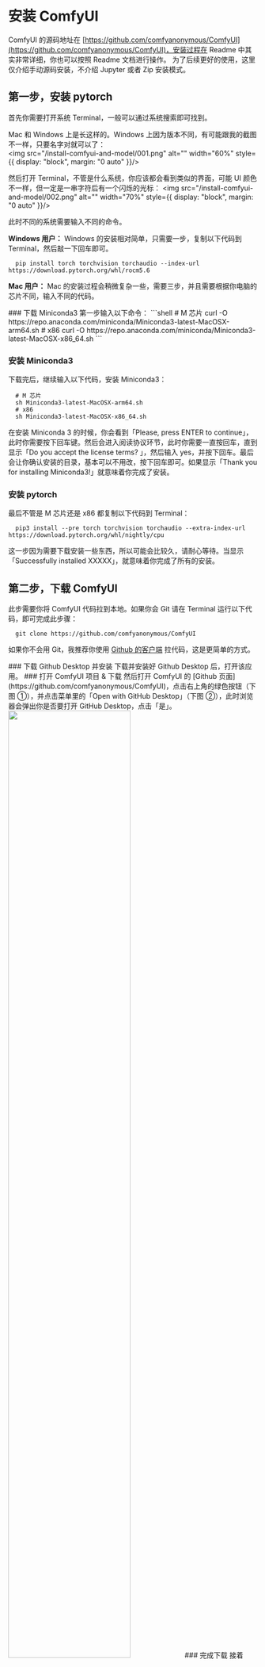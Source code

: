 
# 安装 ComfyUI

ComfyUI 的源码地址在 [https://github.com/comfyanonymous/ComfyUI](https://github.com/comfyanonymous/ComfyUI)，安装过程在 Readme 中其实非常详细，你也可以按照 Readme 文档进行操作。
<Callout type="info">
  为了后续更好的使用，这里仅介绍手动源码安装，不介绍 Jupyter 或者 Zip 安装模式。
</Callout>

## 第一步，安装 pytorch
首先你需要打开系统 Terminal，一般可以通过系统搜索即可找到。

Mac 和 Windows 上是长这样的。Windows 上因为版本不同，有可能跟我的截图不一样，只要名字对就可以了：
<br/>
<PhotoProvider>
  <PhotoView src="/install-comfyui-and-model/001.png">
      <img src="/install-comfyui-and-model/001.png" alt="" width="60%" style={{ display: "block", margin: "0 auto" }}/>
  </PhotoView>
</PhotoProvider>

然后打开 Terminal，不管是什么系统，你应该都会看到类似的界面，可能 UI 颜色不一样，但一定是一串字符后有一个闪烁的光标：
<PhotoProvider>
  <PhotoView src="/install-comfyui-and-model/002.png">
      <img src="/install-comfyui-and-model/002.png" alt="" width="70%" style={{ display: "block", margin: "0 auto" }}/>
  </PhotoView>
</PhotoProvider>

此时不同的系统需要输入不同的命令。

**Windows 用户：**
Windows 的安装相对简单，只需要一步，复制以下代码到 Terminal，然后敲一下回车即可。
```shell copy
  pip install torch torchvision torchaudio --index-url https://download.pytorch.org/whl/rocm5.6
```
**Mac 用户：**
Mac 的安装过程会稍微复杂一些，需要三步，并且需要根据你电脑的芯片不同，输入不同的代码。

<Steps>
  ### 下载 Miniconda3
  第一步输入以下命令：
  ```shell
  # M 芯片
  curl -O https://repo.anaconda.com/miniconda/Miniconda3-latest-MacOSX-arm64.sh
  # x86
  curl -O https://repo.anaconda.com/miniconda/Miniconda3-latest-MacOSX-x86_64.sh
  ```
  
  ### 安装 Miniconda3
  下载完后，继续输入以下代码，安装 Miniconda3：
  ```shell
    # M 芯片
    sh Miniconda3-latest-MacOSX-arm64.sh
    # x86
    sh Miniconda3-latest-MacOSX-x86_64.sh
  ```
  在安装 Miniconda 3 的时候，你会看到「Please, press ENTER to continue」，此时你需要按下回车键。然后会进入阅读协议环节，此时你需要一直按回车，直到显示「Do you accept the license terms? 」，然后输入 yes，并按下回车。最后会让你确认安装的目录，基本可以不用改，按下回车即可。如果显示「Thank you for installing Miniconda3!」就意味着你完成了安装。

  ### 安装 pytorch
  最后不管是 M 芯片还是 x86 都复制以下代码到 Terminal：
  ```shell copy
    pip3 install --pre torch torchvision torchaudio --extra-index-url https://download.pytorch.org/whl/nightly/cpu
  ```
  这一步因为需要下载安装一些东西，所以可能会比较久，请耐心等待。当显示「Successfully installed XXXXX」，就意味着你完成了所有的安装。
</Steps>

## 第二步，下载  ComfyUI
此步需要你将 ComfyUI 代码拉到本地。如果你会 Git 请在 Terminal 运行以下代码，即可完成此步骤：
```shell copy
  git clone https://github.com/comfyanonymous/ComfyUI
```

如果你不会用 Git，我推荐你使用 [Github 的客户端](https://desktop.github.com/) 拉代码，这是更简单的方式。

<Steps>
  ### 下载 Github Desktop 并安装
  下载并安装好 Github Desktop 后，打开该应用。
  ### 打开 ComfyUI 项目 & 下载
  然后打开 ComfyUI 的 [Github 页面](https://github.com/comfyanonymous/ComfyUI)，点击右上角的绿色按钮（下图 ①），并点击菜单里的「Open with GitHub Desktop」（下图 ②），此时浏览器会弹出你是否要打开 GitHub Desktop，点击「是」。
  <PhotoProvider>
    <PhotoView src="/install-comfyui-and-model/003.png">
        <img src="/install-comfyui-and-model/003.png" alt="" width="70%" style={{ display: "block", margin: "0 auto" }}/>
    </PhotoView>
  </PhotoProvider>
  ### 完成下载
  接着 GitHub Desktop 会让你选择一个保存位置，你可以按需调整，然后点击确定。Github Desktop 会同步云端的代码到本地，如果你看到下方这样的界面，这就意味着你已经完成了代码同步。
  <PhotoProvider>
    <PhotoView src="/install-comfyui-and-model/004.png">
        <img src="/install-comfyui-and-model/004.png" alt="" width="70%" style={{ display: "block", margin: "0 auto" }}/>
    </PhotoView>
  </PhotoProvider>
</Steps>

## 第三步，安装依赖
下载好代码后，需要安装依赖。有两种方法安装依赖。

### VS Code 方法（推荐）

如果你安装过 [Visual Studio Code](https://code.visualstudio.com/)，那你只需要：
<Steps>
  ### 打开项目文件夹
  在 Github Desktop 上点击「Open in Visual Studio Code」按钮。此时 VS Code 会打开。
  ### 打开 VS Code Terminal
  接着你需要点击 VS Code 右上角的第二个 icon，然后你会在软件底部看到一个类似你之前在 Terminal 里看到的命令输入界面。
  <PhotoProvider>
    <PhotoView src="/install-comfyui-and-model/005.png">
        <img src="/install-comfyui-and-model/005.png" alt="" width="70%" style={{ display: "block", margin: "0 auto" }}/>
    </PhotoView>
  </PhotoProvider>
  ### 输入命令
  最后一步你需要在底部 Terminal 输入以下命令，并点击回车：
  ```shell
  # 如果遇到网络问题看后面的 Q&A
  pip install -r requirements.txt
  ```
</Steps>

### Terminal 方法

如果你没有安装 VS Code 也不想安装，那你可以实用 Terminal 安装这些依赖。你只需要按照以下步骤进行：

<Steps>
  ### 打开项目文件夹
  在 Github Desktop 上点击「Show in Finder」按钮，如果是 Win 则是「Show in Explorer」按钮。
  ### 找到项目文件夹的路径
  此时 Finder 会打开 ComfyUI 的文件夹，你需要在空白处点击右键，然后点击 Get Info（或者是类似「文件夹信息」之类的按钮）。然后你会在新的窗口看到此文件夹的位置信息，类似下图所示。Win 的用户可以直接在文件夹的导航处看到这个位置信息。框选并复制这串个信息。你复制的信息应该是一些斜杠加字符，比如我的是这样的：/Users/jimmywang/Documents/GitHub
  <PhotoProvider>
    <PhotoView src="/install-comfyui-and-model/006.png">
        <img src="/install-comfyui-and-model/006.png" alt="" width="40%" style={{ display: "block", margin: "0 auto" }}/>
    </PhotoView>
  </PhotoProvider>
  ### cd 到项目文件夹
  打开 Terminal 输入 cd，然后空格，接着黏贴上一步复制好的代码。然后需要注意，此时你还需要在最后补上 ComfyUI 然后按下回车，如果顺利的话，会是这样：
  <PhotoProvider>
    <PhotoView src="/install-comfyui-and-model/007.png">
        <img src="/install-comfyui-and-model/007.png" alt="" width="70%" style={{ display: "block", margin: "0 auto" }}/>
    </PhotoView>
  </PhotoProvider>
  ### 输入命令
  最后一步你需要在那里输入以下代码，并点击回车：
  ```shell
  # 如果遇到网络问题看后面的 Q&A
  pip install -r requirements.txt
  ```
</Steps>

不管使用哪种方法，你应该都会在最后看到「Successfully installed XXXXX」这就意味着你完成了安装。

## 第四步，启动服务

不管你在上一步是用 VS Code 运行，还是在 Terminal 里运行，你都可以继续输入以下代码：

```shell copy
  python main.py
```
<Callout type="info">
  这一步，如果你想让 ComfyUI 运行得更快，可以输入以下代码：

  ```shell copy
    python main.py --force-fp16
  ```
</Callout>

当你看到「To see the GUI go to: http://127.0.0.1:8188」，
就意味着你已经完成了 ComfyUI 的安装，并成功运行。此时你只需要在浏览器里复制黏贴下方地址即可：

```shell copy
  http://127.0.0.1:8188/ 
```
你应该能看到以下界面。恭喜你，ComfyUI 已经安装好了。但此时还没法运行 Stable DIffusion 生图。你还需要下载关键的模型，在下一章我会教大家如何下载并安装所需的模型。
<br/>
<PhotoProvider>
  <PhotoView src="/install-comfyui-and-model/008.png">
      <img src="/install-comfyui-and-model/008.png" alt="" width="80%" style={{ display: "block", margin: "0 auto" }}/>
  </PhotoView>
</PhotoProvider>

## Q&A

- Q: 在终端命令行无法下载内容该怎么办？
  - 这是因为网络没有做到终端 FanQiang，终端 FanQiang 需要配置好代理
  ```shell
  # 具体端口要根据自己的 FanQiang 服务来看，最好把这个配置到默认的终端启动项里边
  export https_proxy=http://127.0.0.1:7890 http_proxy=http://127.0.0.1:7890 all_proxy=socks5://127.0.0.1:7890
  ```


